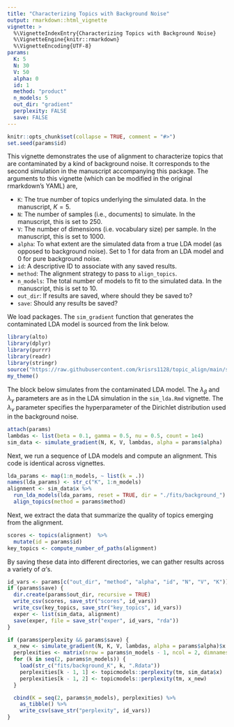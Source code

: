 ```yaml
---
title: "Characterizing Topics with Background Noise"
output: rmarkdown::html_vignette
vignette: >
  %\VignetteIndexEntry{Characterizing Topics with Background Noise}
  %\VignetteEngine{knitr::rmarkdown}
  %\VignetteEncoding{UTF-8}
params:
  K: 5
  N: 30
  V: 50
  alpha: 0
  id: 1
  method: "product"
  n_models: 5
  out_dir: "gradient"
  perplexity: FALSE
  save: FALSE
---
```


```r
knitr::opts_chunk$set(collapse = TRUE, comment = "#>")
set.seed(params$id)
```

This vignette demonstrates the use of alignment to characterize topics that are
contaminated by a kind of background noise. It corresponds to the second
simulation in the manuscript accompanying this package. The arguments to this
vignette (which can be modified in the original rmarkdown's YAML) are,

* `K`: The true number of topics underlying the simulated data. In the
manuscript, $K = 5$.
* `N`: The number of samples (i.e., documents) to simulate. In the manuscript, this is set to 250.
* `V`: The number of dimensions (i.e. vocabulary size) per sample. In the manuscript, this is set to 1000.
* `alpha`: To what extent are the simulated data from a true LDA model (as
opposed to background noise). Set to 1 for data from an LDA model and 0 for pure
background noise.
* `id`: A descriptive ID to associate with any saved results.
* `method`: The alignment strategy to pass to `align_topics`.
* `n_models`: The total number of models to fit to the simulated data. In the
manuscript, this is set to 10.
* `out_dir`: If results are saved, where should they be saved to?
* `save`: Should any results be saved?

We load packages. The `sim_gradient` function that generates the contaminated
LDA model is sourced from the link below.

```r
library(alto)
library(dplyr)
library(purrr)
library(readr)
library(stringr)
source("https://raw.githubusercontent.com/krisrs1128/topic_align/main/simulations/simulation_functions.R")
my_theme()
```

The block below simulates from the contaminated LDA model. The $\lambda_{\beta}$
and $\lambda_{\gamma}$ parameters are as in the LDA simulation in the
`sim_lda.Rmd` vignette. The $\lambda_{\nu}$ parameter specifies the
hyperparameter of the Dirichlet distribution used in the background noise.

```r
attach(params)
lambdas <- list(beta = 0.1, gamma = 0.5, nu = 0.5, count = 1e4)
sim_data <- simulate_gradient(N, K, V, lambdas, alpha = params$alpha)
```

Next, we run a sequence of LDA models and compute an alignment. This code is
identical across vignettes.

```r
lda_params <- map(1:n_models, ~ list(k = .))
names(lda_params) <- str_c("K", 1:n_models)
alignment <- sim_data$x %>%
  run_lda_models(lda_params, reset = TRUE, dir = "./fits/background_") %>%
  align_topics(method = params$method)
```

Next, we extract the data that summarize the quality of topics emerging from the
alignment.

```r
scores <- topics(alignment)  %>%
  mutate(id = params$id)
key_topics <- compute_number_of_paths(alignment)
```

By saving these data into different directories, we can gather results across a
variety of $\alpha$'s.

```r
id_vars <- params[c("out_dir", "method", "alpha", "id", "N", "V", "K")]
if (params$save) {
  dir.create(params$out_dir, recursive = TRUE)
  write_csv(scores, save_str("scores", id_vars))
  write_csv(key_topics, save_str("key_topics", id_vars))
  exper <- list(sim_data, alignment)
  save(exper, file = save_str("exper", id_vars, "rda"))
}
```

```r
if (params$perplexity && params$save) {
  x_new <- simulate_gradient(N, K, V, lambdas, alpha = params$alpha)$x
  perplexities <- matrix(nrow = params$n_models - 1, ncol = 2, dimnames = list(NULL, c("train", "test")))
  for (k in seq(2, params$n_models)) {
    load(str_c("fits/background_K", k, ".Rdata"))
    perplexities[k - 1, 1] <- topicmodels::perplexity(tm, sim_data$x)
    perplexities[k - 1, 2] <- topicmodels::perplexity(tm, x_new)
  }

  cbind(K = seq(2, params$n_models), perplexities) %>%
    as_tibble() %>%
    write_csv(save_str("perplexity", id_vars))
}
```
